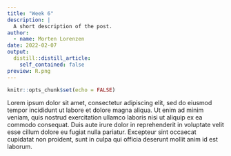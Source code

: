 ```yaml
---
title: "Week 6"
description: |
  A short description of the post.
author:
  - name: Morten Lorenzen
date: 2022-02-07
output:
  distill::distill_article:
    self_contained: false
preview: R.png
---
```



```r
knitr::opts_chunk$set(echo = FALSE)
```

Lorem ipsum dolor sit amet, consectetur adipiscing elit, sed do eiusmod tempor incididunt ut labore et dolore magna aliqua. Ut enim ad minim veniam, quis nostrud exercitation ullamco laboris nisi ut aliquip ex ea commodo consequat. Duis aute irure dolor in reprehenderit in voluptate velit esse cillum dolore eu fugiat nulla pariatur. Excepteur sint occaecat cupidatat non proident, sunt in culpa qui officia deserunt mollit anim id est laborum.


